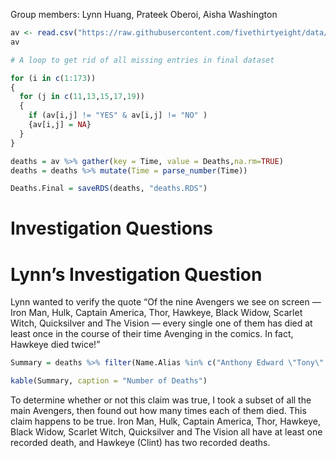 Group members: Lynn Huang, Prateek Oberoi, Aisha Washington 

```r
av <- read.csv("https://raw.githubusercontent.com/fivethirtyeight/data/master/avengers/avengers.csv", stringsAsFactors = FALSE)
av
```


```r
# A loop to get rid of all missing entries in final dataset

for (i in c(1:173))
{
  for (j in c(11,13,15,17,19))
  {
    if (av[i,j] != "YES" & av[i,j] != "NO" )
    {av[i,j] = NA}
  }
}

deaths = av %>% gather(key = Time, value = Deaths,na.rm=TRUE)
deaths = deaths %>% mutate(Time = parse_number(Time))
```

```r
Deaths.Final = saveRDS(deaths, "deaths.RDS")
```


# Investigation Questions 

# Lynn's Investigation Question

Lynn wanted to verify the quote "Of the nine Avengers we see on screen — Iron Man, Hulk, Captain America, Thor, Hawkeye, Black Widow, Scarlet Witch, Quicksilver and The Vision — every single one of them has died at least once in the course of their time Avenging in the comics. In fact, Hawkeye died twice!"

```r
Summary = deaths %>% filter(Name.Alias %in% c("Anthony Edward \"Tony\" Stark","Robert Bruce Banner","Thor Odinson","Steven Rogers","Clinton Francis Barton","Pietro Maximoff","Wanda Maximoff","Natalia Alianovna Romanova","Victor Shade (alias)")) %>% group_by(Name.Alias) %>% select(Name.Alias,Deaths,Time) %>% summarise( no.deaths = max(Time))

kable(Summary, caption = "Number of Deaths")
```
To determine whether or not this claim was true, I took a subset of all the main Avengers, then found out how many times each of them died. This claim happens to be true. Iron Man, Hulk, Captain America, Thor, Hawkeye, Black Widow, Scarlet Witch, Quicksilver and The Vision all have at least one recorded death, and Hawkeye (Clint) has two recorded deaths. 


